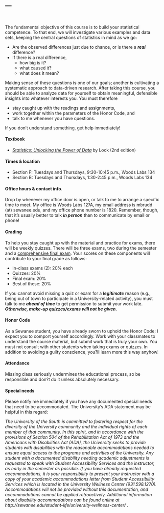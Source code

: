 ---
---

<br>

The fundamental objective of this course is to build your statistical competence. 
To that end, we will investigate various examples and data sets, 
keeping the central questions of statistics in mind as we go:

- Are the observed differences just due to chance, or is there a ***real*** difference?
- If there is a real difference, 
    + how big is it? 
    + what caused it? 
    + what does it mean?

Making sense of these questions is one of our goals; another is cultivating a systematic approach 
to data-driven research. After taking this course, you should be able to analyze data for yourself 
to obtain meaningful, defensible insights into whatever interests you.
You must therefore

-   stay caught up with the readings and assignments,
-   work together within the parameters of the Honor Code, and
-   talk to me whenever you have questions.

If you don't understand something, get help immediately!

#### Textbook 

-   [*Statistics: Unlocking the Power of Data*](http://www.lock5stat.com) by Lock (2nd edition) 

#### Times & location

-   Section F: Tuesdays and Thursdays, 9:30-10:45 p.m., Woods Labs 134
-   Section B: Tuesdays and Thursdays, 1:30-2:45 p.m., Woods Labs 134

#### Office hours & contact info.

Drop by whenever my office door is open, or talk to me to arrange a
specific time to meet. My office is Woods Labs 127A, my email
address is mbrudd (at) sewanee.edu, and my office phone number is 1820.
Remember, though, that it's usually better to talk ***in person*** than to
communicate by email or phone!

#### Grading

To help you stay caught up with the material and practice for exams,
there will be weekly quizzes. There will be three exams, two 
during the semester and a [comprehensive final exam](http://registrar.sewanee.edu/schedule/college-of-arts-and-sciences-examinations/). 
Your scores on these components will contribute to your final
grade as follows:

-   In-class exams (2): 20% each
-   Quizzes: 20%
-   Final exam: 20%
-   Best of these: 20%

If you cannot avoid missing a quiz or exam for a ***legitimate*** reason
(e.g., being out of town to participate in a University-related
activity), you must talk to me ***ahead of time*** to get permission to
submit your work late. ***Otherwise, make-up quizzes/exams will not be
given.***

#### Honor Code

As a Sewanee student, you have already sworn to uphold the Honor Code; I
expect you to comport yourself accordingly. Work with your classmates to
understand the course material, but submit work that is truly your own.
You must not consult with other students when taking exams or quizzes.
In addition to avoiding a guilty conscience, you?ll learn more this way
anyhow!

#### Attendance

Missing class seriously undermines the educational process, so be
responsible and don?t do it unless absolutely necessary.

#### Special needs

Please notify me immediately if you have any documented special needs
that need to be accommodated. The University's ADA statement may be helpful in this regard:

_The University of the South is committed to fostering respect for the diversity of the University community and the individual rights of each member of that community. In this spirit, and in accordance with the provisions of Section 504 of the Rehabilitation Act of 1973 and the Americans with Disabilities Act (ADA), the University seeks to provide students with disabilities with the reasonable accommodations needed to ensure equal access to the programs and activities of the University. Any student with a documented disability needing academic adjustments is requested to speak with Student Accessibility Services and the instructor, as early in the semester as possible. If you have already requested accommodations, it is your responsibility to present your instructor with a copy of your academic accommodations letter from Student Accessibility Services which is located in the University Wellness Center (931.598.1270). Accommodations will not be provided without this documentation, and accommodations cannot be applied retroactively. Additional information about disability accommodations can be found online at http://sewanee.edu/student-life/university-wellness-center/ ._